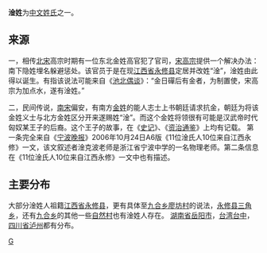 {{refimprove|time=2009-3-26}}
'''淦姓'''为[[中文姓氏|中文姓氏]]之一。
== 来源 ==
一，相传[[北宋|北宋]]高宗时期有一位东北金姓高官犯了官司，[[宋高宗|宋高宗]]提供一个解决办法：南下隐姓埋名躲避惩处。该官员于是在现[[江西省|江西省]][[永修县|永修县]]定居并改姓“淦”，淦姓由此得以诞生。有指该说法可能来自《[[池北偶谈|池北偶谈]]》：“金日磾后有金者，为制置使，宋高宗为加点水，遂有淦姓。”

二，民间传说，[[南宋|南宋]]偏安，有南方[[金姓|金姓]]的能人志士上书朝廷请求抗金，朝廷为将该金姓义士与北方金姓区分开来遂赐姓“淦”。而这个金姓将领很有可能是汉武帝时代匈奴某王子的后裔。这个王子的故事，在《[[史记|史记]]》、《[[资治通鉴|资治通鉴]]》上均有记载。
第一条完全来自《[[宁波晚报|宁波晚报]]》2006年10月24日A6版《11位淦氏人10位来自江西永修》一文，该文叙述者淦克波老师是浙江省宁波中学的一名物理老师。第二条信息在《11位淦氏人10位来自江西永修》一文中也有描述。

== 主要分布 ==
大部分淦姓人祖籍[[江西省|江西省]][[永修县|永修县]]，更有具体至[[九合乡廖坊村|九合乡廖坊村]]的说法，[[永修县三角乡|永修县三角乡]]，还有[[九合乡|九合乡]]的其他一些[[自然村|自然村]]也有淦姓人存在。
[[湖南省|湖南省]][[岳阳市|岳阳市]]，[[台湾|台湾]][[台中|台中]]，[[四川省泸州|四川省泸州]]都有分布。

{{surname-stub}}

[[Category:漢姓|G]]